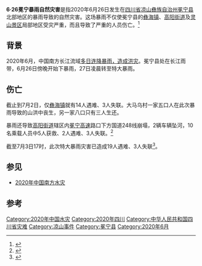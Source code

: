 '''6·26冕宁暴雨自然灾害'''是指2020年6月26日发生在[[四川省|四川省]][[凉山彝族自治州|凉山彝族自治州]][[冕宁县|冕宁县]]北部地区的暴雨导致的自然灾害。这场暴雨不仅使冕宁县的[[彝海镇|彝海镇]]、[[高阳街道|高阳街道]]及[[灵山景区|灵山景区]]局部地区受灾严重，而且导致了严重的人员伤亡。<ref>{{Cite web|title=四川冕宁“6·26”特大暴雨灾害已致12人遇难10人失联-新华网|url=http://www.xinhuanet.com/local/2020-06/29/c_1126169883.htm|accessdate=2020-07-04|author=|date=|format=|publisher=|language=|archive-date=2020-07-05|archive-url=https://web.archive.org/web/20200705125040/http://www.xinhuanet.com/local/2020-06/29/c_1126169883.htm|dead-url=no}}</ref>
==背景==
2020年6月，中国南方长江流域[[2020年中国南方水灾|多日连降暴雨，造成洪灾]]。冕宁县处在长江雨带，6月26日傍晚开始下暴雨，27日凌晨转至特大暴雨。

==伤亡==
截止到7月2日，仅[[彝海镇|彝海镇]]就有14人遇难、3人失联。大马乌村一家五口人在此次暴雨导致的山洪中丧生，另一家八口只有三人生还。

暴雨还导致[[高阳街道|高阳街道]]辖区内[[冕宁高速|冕宁高速]]路口下方国道248线崩塌，2辆车辆坠河，10名乘载人员中5人获救、2人遇难、3人失联。<ref>{{Cite web|title=特大暴雨夜袭四川冕宁：山洪摧毁村庄，一家5口遇难|url=https://baijiahao.baidu.com/s?id=1671070949365304089&wfr=spider&for=pc&isFailFlag=1|accessdate=2020-07-04|work=baijiahao.baidu.com|archive-date=2020-07-04|archive-url=https://web.archive.org/web/20200704083422/https://baijiahao.baidu.com/s?id=1671070949365304089&wfr=spider&for=pc&isFailFlag=1|dead-url=no}}</ref>

截至7月3日17时，此次特大暴雨灾害已造成19人遇难、3人失联<ref>{{cite news |title=四川冕宁“6·26”特大暴雨灾害已造成19人遇难3人失联 |url=http://www.xinhuanet.com/politics/2020-07/03/c_1126194416.htm |accessdate=2020-07-06 |archive-date=2020-08-05 |archive-url=https://web.archive.org/web/20200805030212/http://www.xinhuanet.com/politics/2020-07/03/c_1126194416.htm |dead-url=no }}</ref>。

==参见==
{{wikinews|Category:2020年中国南方水灾|2020年中国南方水灾}}
*[[2020年中国南方水灾|2020年中国南方水灾]]

== 参考 ==
{{reflist}}

{{中国水灾}}

[[Category:2020年中国水灾|Category:2020年中国水灾]]
[[Category:2020年四川|Category:2020年四川]]
[[Category:中华人民共和国四川省灾难|Category:中华人民共和国四川省灾难]]
[[Category:凉山事件|Category:凉山事件]]
[[Category:冕宁县|Category:冕宁县]]
[[Category:2020年6月|Category:2020年6月]]